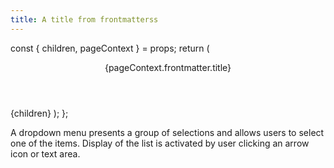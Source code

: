 ```yaml
---
title: A title from frontmatterss
---
```




  const { children, pageContext } = props;
  return (
    <Layout>
      <Header>{pageContext.frontmatter.title}</Header>
      <Wrapper>{children}</Wrapper>
    </Layout>
  );
};



A dropdown menu presents a group of selections and allows users to select one of the items. Display of the list is activated by user clicking an arrow icon or text area.
